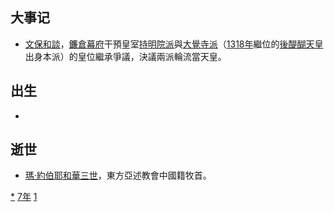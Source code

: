 {{yearTOC|1317|元'''[[延祐|延祐]]四年'''；越南'''[[大慶_(陳明宗)|大慶]]四年'''；日本'''[[正和_(日本)|正和]]六年'''，'''[[文保|文保]]元年'''}}
== 大事记 ==
*[[文保和談|文保和談]]，[[鐮倉幕府|鐮倉幕府]]干預皇室[[持明院派|持明院派]]與[[大覺寺派|大覺寺派]]（[[1318年|1318年]]繼位的[[後醍醐天皇|後醍醐天皇]]出身本派）的皇位繼承爭議，決議兩派輪流當天皇。

== 出生 ==
*

== 逝世 ==
{{Wikisource year mention}}
* [[瑪·約伯耶和華三世|瑪·約伯耶和華三世]]，東方亞述教會中國籍牧首。

[[Category:1317年|*]]
[[Category:1310年代|7年]]
[[Category:14世纪各年|1]]